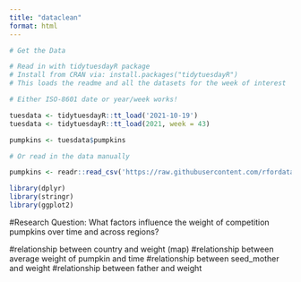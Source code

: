 ```yaml
---
title: "dataclean"
format: html
---
```


```r
# Get the Data

# Read in with tidytuesdayR package 
# Install from CRAN via: install.packages("tidytuesdayR")
# This loads the readme and all the datasets for the week of interest

# Either ISO-8601 date or year/week works!

tuesdata <- tidytuesdayR::tt_load('2021-10-19')
tuesdata <- tidytuesdayR::tt_load(2021, week = 43)

pumpkins <- tuesdata$pumpkins

# Or read in the data manually

pumpkins <- readr::read_csv('https://raw.githubusercontent.com/rfordatascience/tidytuesday/main/data/2021/2021-10-19/pumpkins.csv')

```
```r
library(dplyr)
library(stringr)
library(ggplot2)
```


#Research Question: What factors influence the weight of competition pumpkins over time and across regions?

#relationship between country and weight (map)
#relationship between average weight of pumpkin and time
#relationship between seed_mother and weight
#relationship between father and weight 
